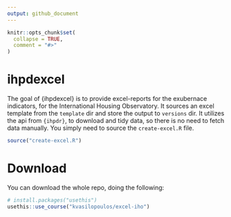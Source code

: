 ```yaml
---
output: github_document
---
```


<!-- README.md is generated from README.Rmd. Please edit that file -->

```r
knitr::opts_chunk$set(
  collapse = TRUE,
  comment = "#>"
)
```
# ihpdexcel

<!-- badges: start -->
<!-- badges: end -->

The goal of {ihpdexcel} is to provide excel-reports for the exubernace indicators, 
for the International Housing Observatory. It sources an excel template from the `template` dir and store the output to `versions` dir. It  utilizes the api from `{ihpdr}`, to download and tidy data, so there is no need to fetch data manually. You simply need to source
the `create-excel.R` file.

```r
source("create-excel.R")
```

# Download

You can download the whole repo, doing the following:

```r
# install.packages("usethis")
usethis::use_course("kvasilopoulos/excel-iho")
```

